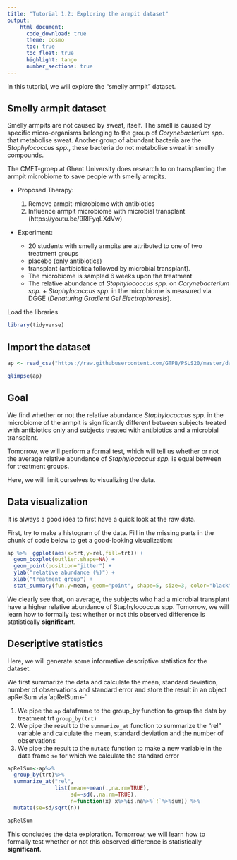 ```yaml
---
title: "Tutorial 1.2: Exploring the armpit dataset"   
output:
    html_document:
      code_download: true    
      theme: cosmo
      toc: true
      toc_float: true
      highlight: tango
      number_sections: true
---
```


In this tutorial, we will explore the "smelly armpit" dataset. 

## Smelly armpit dataset

Smelly armpits are not caused by sweat, itself. The smell is caused
by specific micro-organisms belonging to the group of
*Corynebacterium spp.* that metabolise sweat.
Another group of abundant bacteria are the *Staphylococcus spp.*,
these bacteria do not metabolise sweat in smelly compounds.

The CMET-groep at Ghent University does research to on transplanting the armpit microbiome to save people with smelly armpits.

- Proposed Therapy:
  	1. Remove armpit-microbiome with antibiotics
    2. Influence armpit microbiome with microbial transplant
       (https://youtu.be/9RIFyqLXdVw)

- Experiment:

    - 20 students with smelly armpits are attributed to one of 
      two treatment groups
    - placebo (only antibiotics)
    - transplant (antibiotica followed by microbial transplant).
    - The microbiome is sampled 6 weeks upon the treatment
    - The relative abundance of *Staphylococcus spp.* on
      *Corynebacterium spp.* + *Staphylococcus spp.* in the
      microbiome is measured via DGGE (*Denaturing Gradient Gel
      Electrophoresis*).

Load the libraries

```r
library(tidyverse)
```

## Import the dataset

```r
ap <- read_csv("https://raw.githubusercontent.com/GTPB/PSLS20/master/data/armpit.csv")
```

```r
glimpse(ap)
```

## Goal

We find whether or not the relative abundance 
*Staphylococcus spp.*
in the microbiome of the armpit is significantly different between
subjects treated with antibiotics only and subjects treated with
antibiotics and a microbial transplant.

Tomorrow, we will perform a formal test, which will tell us
whether or not the average  relative abundance of 
*Staphylococcus spp.* is equal between for treatment groups.

Here, we will limit ourselves to visualizing the data.

## Data visualization

It is always a good idea to first have a quick look at the raw
data.

First, try to make a histogram of the data. Fill in the
missing parts in the chunk of code below to get a good-looking
visualization:

```r
ap %>%  ggplot(aes(x=trt,y=rel,fill=trt)) +
  geom_boxplot(outlier.shape=NA) + 
  geom_point(position="jitter") +
  ylab("relative abundance (%)") +
  xlab("treatment group") + 
  stat_summary(fun.y=mean, geom="point", shape=5, size=3, color="black", fill="black")
```

We clearly see that, on average, the subjects who had a
microbial transplant have a higher relative abundance of
Staphylococcus spp. Tomorrow, we will learn how to formally test
whether or not this observed difference is statistically
**significant**.

## Descriptive statistics

Here, we will generate some informative descriptive statistics
for the dataset.

We first summarize the data and calculate the mean, standard
deviation, number of observations and standard error and store the
result in an object apRelSum via 'apRelSum<-`

1. We pipe the `ap` dataframe to the group_by function to group
the data by treatment trt `group_by(trt)`
2. We pipe the result to the `summarize_at` function to summarize
the "rel" variable and calculate the mean, standard deviation and
the number of observations 
3. We pipe the result to the `mutate` function to make a new
variable in the data frame `se` for which we calculate the
standard error 

```r
apRelSum<-ap%>%
  group_by(trt)%>%
  summarize_at("rel",
               list(mean=~mean(.,na.rm=TRUE),
                    sd=~sd(.,na.rm=TRUE),
                    n=function(x) x%>%is.na%>%`!`%>%sum)) %>%
  mutate(se=sd/sqrt(n))

apRelSum
```

This concludes the data exploration. Tomorrow, we will 
learn how to formally test whether or not this observed 
difference is statistically **significant**.





